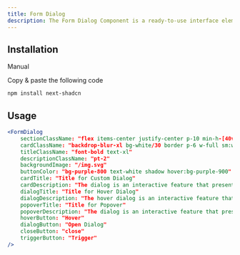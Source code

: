 ```yaml
---
title: Form Dialog
description: The Form Dialog Component is a ready-to-use interface element designed to facilitate user input through a structured form. When activated, the dialog overlays the main content, allowing users to enter data or provide feedback in a focused environment. This feature enhances user experience by guiding users through the input process, ensuring that all necessary information is collected efficiently and effectively, while maintaining the context of the application.
---
```


<ComponentPreview name="form-dialog-example" />


## Installation

<Tabs defaultValue="manual">

<TabsList> 
  <TabsTrigger value="manual">Manual</TabsTrigger>
</TabsList>

<TabsContent value="manual">

<Steps>

<Step>Copy & paste the following code </Step>

```bash
npm install next-shadcn
```

</Steps>
</TabsContent>
</Tabs>


## Usage

```jsx
<FormDialog
  	sectionClassName: "flex items-center justify-center p-10 min-h-[40vh] relative bg-cover bg-center bg-no-repeat bg-[url('/img.svg')]"
	cardClassName: "backdrop-blur-xl bg-white/30 border p-6 w-full sm:w-50 md:w-80 lg:w-96 h-auto dark:border-white dark:text-black"
	titleClassName: "font-bold text-xl"
	descriptionClassName: "pt-2"
	backgroundImage: "/img.svg"
	buttonColor: "bg-purple-800 text-white shadow hover:bg-purple-900"
	cardTitle: "Title for Custom Dialog"
	cardDescription: "The dialog is an interactive feature that presents content of custom dialog."  
	dialogTitle: "Title for Hover Dialog"
	dialogDescription: "The hover dialog is an interactive feature that presents content of dialog in hover."
	popoverTitle: "Title for Popover"
	popoverDescription: "The dialog is an interactive feature that presents content of popover."
	hoverButton: "Hover"
	dialogButton: "Open Dialog"
	closeButton: "close"
	triggerButton: "Trigger"
/>
```


